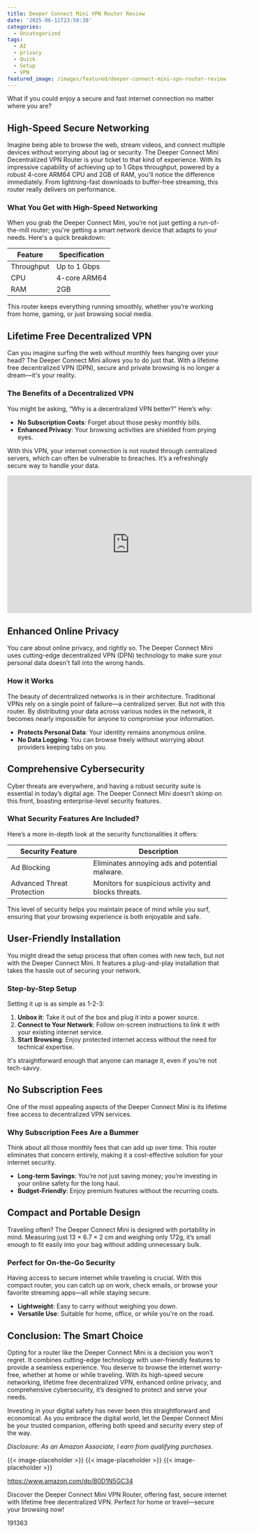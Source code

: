 ```yaml
---
title: Deeper Connect Mini VPN Router Review
date: '2025-06-11T23:50:38'
categories:
  - Uncategorized
tags:
  - AI
  - privacy
  - Quick
  - Setup
  - VPN
featured_image: /images/featured/deeper-connect-mini-vpn-router-review.0&q=80&w=1080
---
```


<p>What if you could enjoy a secure and fast internet connection no matter where you are?</p> <p><a rel="nofollow" target="_blank" title="Deeper Connect Mini Decentralized VPN Router Lifetime Free for Travel Home Enterprise-Level Cybersecurity Wi-Fi Router with Dual Antennas Wi-Fi Adapter" href="https://www.amazon.com/dp/B0D1N5GC34?tag=8118903-20" style='text-decoration: none; box-shadow: none;'></a></p> <p><a rel="nofollow" target="_blank" title="Learn more about the Deeper Connect Mini Decentralized VPN Router Lifetime Free for Travel Home Enterprise-Level Cybersecurity Wi-Fi Router with Dual Antennas Wi-Fi Adapter here." href="https://www.amazon.com/dp/B0D1N5GC34?tag=8118903-20" style='text-decoration: none; box-shadow: none;'></a></p> <h2>High-Speed Secure Networking</h2> <p>Imagine being able to browse the web, stream videos, and connect multiple devices without worrying about lag or security. The Deeper Connect Mini Decentralized VPN Router is your ticket to that kind of experience. With its impressive capability of achieving up to 1 Gbps throughput, powered by a robust 4-core ARM64 CPU and 2GB of RAM, you'll notice the difference immediately. From lightning-fast downloads to buffer-free streaming, this router really delivers on performance.</p> <h3>What You Get with High-Speed Networking</h3> <p>When you grab the Deeper Connect Mini, you’re not just getting a run-of-the-mill router; you're getting a smart network device that adapts to your needs. Here's a quick breakdown:</p> <table> <thead> <tr> <th>Feature</th> <th>Specification</th> </tr> </thead> <tbody> <tr> <td>Throughput</td> <td>Up to 1 Gbps</td> </tr> <tr> <td>CPU</td> <td>4-core ARM64</td> </tr> <tr> <td>RAM</td> <td>2GB</td> </tr> </tbody> </table> <p>This router keeps everything running smoothly, whether you’re working from home, gaming, or just browsing social media.</p> <h2>Lifetime Free Decentralized VPN</h2> <p>Can you imagine surfing the web without monthly fees hanging over your head? The Deeper Connect Mini allows you to do just that. With a lifetime free decentralized VPN (DPN), secure and private browsing is no longer a dream—it's your reality.</p> <h3>The Benefits of a Decentralized VPN</h3> <p>You might be asking, “Why is a decentralized VPN better?” Here’s why:</p> <ul> <li> <strong>No Subscription Costs</strong>: Forget about those pesky monthly bills.</li> <li> <strong>Enhanced Privacy</strong>: Your browsing activities are shielded from prying eyes.</li> </ul> <p>With this VPN, your internet connection is not routed through centralized servers, which can often be vulnerable to breaches. It’s a refreshingly secure way to handle your data.</p> <iframe width="560" height="315" src="https://www.youtube.com/embed/auZGdlhv02A" frameborder="0" allow="accelerometer; autoplay; encrypted-media; gyroscope; picture-in-picture" allowfullscreen></iframe> <br> <p><a rel="nofollow" target="_blank" title="Check out the Deeper Connect Mini Decentralized VPN Router Lifetime Free for Travel Home Enterprise-Level Cybersecurity Wi-Fi Router with Dual Antennas Wi-Fi Adapter here." href="https://www.amazon.com/dp/B0D1N5GC34?tag=8118903-20" style='text-decoration: none; box-shadow: none;'></a></p> </p><p></p><p></p><p></p><p><h2>Enhanced Online Privacy</h2> <p>You care about online privacy, and rightly so. The Deeper Connect Mini uses cutting-edge decentralized VPN (DPN) technology to make sure your personal data doesn't fall into the wrong hands.</p> <h3>How it Works</h3> <p>The beauty of decentralized networks is in their architecture. Traditional VPNs rely on a single point of failure—a centralized server. But not with this router. By distributing your data across various nodes in the network, it becomes nearly impossible for anyone to compromise your information.</p> <ul> <li> <strong>Protects Personal Data</strong>: Your identity remains anonymous online.</li> <li> <strong>No Data Logging</strong>: You can browse freely without worrying about providers keeping tabs on you.</li> </ul> <h2>Comprehensive Cybersecurity</h2> <p>Cyber threats are everywhere, and having a robust security suite is essential in today’s digital age. The Deeper Connect Mini doesn’t skimp on this front, boasting enterprise-level security features.</p> <h3>What Security Features Are Included?</h3> <p>Here’s a more in-depth look at the security functionalities it offers:</p> <table> <thead> <tr> <th>Security Feature</th> <th>Description</th> </tr> </thead> <tbody> <tr> <td>Ad Blocking</td> <td>Eliminates annoying ads and potential malware.</td> </tr> <tr> <td>Advanced Threat Protection</td> <td>Monitors for suspicious activity and blocks threats.</td> </tr> </tbody> </table> <p>This level of security helps you maintain peace of mind while you surf, ensuring that your browsing experience is both enjoyable and safe.</p> <p><a rel="nofollow" target="_blank" title="Deeper Connect Mini Decentralized VPN Router Lifetime Free for Travel Home Enterprise-Level Cybersecurity Wi-Fi Router with Dual Antennas Wi-Fi Adapter" href="https://www.amazon.com/dp/B0D1N5GC34?tag=8118903-20" style='text-decoration: none; box-shadow: none;'></a></p> <h2>User-Friendly Installation</h2> <p>You might dread the setup process that often comes with new tech, but not with the Deeper Connect Mini. It features a plug-and-play installation that takes the hassle out of securing your network.</p> <h3>Step-by-Step Setup</h3> <p>Setting it up is as simple as 1-2-3:</p> <ol> <li> <strong>Unbox it</strong>: Take it out of the box and plug it into a power source.</li> <li> <strong>Connect to Your Network</strong>: Follow on-screen instructions to link it with your existing internet service.</li> <li> <strong>Start Browsing</strong>: Enjoy protected internet access without the need for technical expertise.</li> </ol> <p>It's straightforward enough that anyone can manage it, even if you’re not tech-savvy.</p> <h2>No Subscription Fees</h2> <p>One of the most appealing aspects of the Deeper Connect Mini is its lifetime free access to decentralized VPN services.</p> <h3>Why Subscription Fees Are a Bummer</h3> <p>Think about all those monthly fees that can add up over time. This router eliminates that concern entirely, making it a cost-effective solution for your internet security.</p> <ul> <li> <strong>Long-term Savings</strong>: You’re not just saving money; you’re investing in your online safety for the long haul.</li> <li> <strong>Budget-Friendly</strong>: Enjoy premium features without the recurring costs.</li> </ul> <p><a rel="nofollow" target="_blank" title="Deeper Connect Mini Decentralized VPN Router Lifetime Free for Travel Home Enterprise-Level Cybersecurity Wi-Fi Router with Dual Antennas Wi-Fi Adapter" href="https://www.amazon.com/dp/B0D1N5GC34?tag=8118903-20" style='text-decoration: none; box-shadow: none;'></a></p> <h2>Compact and Portable Design</h2> <p>Traveling often? The Deeper Connect Mini is designed with portability in mind. Measuring just 13 × 6.7 × 2 cm and weighing only 172g, it’s small enough to fit easily into your bag without adding unnecessary bulk.</p> <h3>Perfect for On-the-Go Security</h3> <p>Having access to secure internet while traveling is crucial. With this compact router, you can catch up on work, check emails, or browse your favorite streaming apps—all while staying secure.</p> <ul> <li> <strong>Lightweight</strong>: Easy to carry without weighing you down.</li> <li> <strong>Versatile Use</strong>: Suitable for home, office, or while you're on the road.</li> </ul> <h2>Conclusion: The Smart Choice</h2> <p>Opting for a router like the Deeper Connect Mini is a decision you won't regret. It combines cutting-edge technology with user-friendly features to provide a seamless experience. You deserve to browse the internet worry-free, whether at home or while traveling. With its high-speed secure networking, lifetime free decentralized VPN, enhanced online privacy, and comprehensive cybersecurity, it’s designed to protect and serve your needs.</p> <p>Investing in your digital safety has never been this straightforward and economical. As you embrace the digital world, let the Deeper Connect Mini be your trusted companion, offering both speed and security every step of the way.</p> <p><a rel="nofollow" target="_blank" title="Discover more about the Deeper Connect Mini Decentralized VPN Router Lifetime Free for Travel Home Enterprise-Level Cybersecurity Wi-Fi Router with Dual Antennas Wi-Fi Adapter." href="https://www.amazon.com/dp/B0D1N5GC34?tag=8118903-20" style='text-decoration: none; box-shadow: none;'></a></p> <p><i>Disclosure: As an Amazon Associate, I earn from qualifying purchases.</i></p>
{{< image-placeholder >}}
{{< image-placeholder >}}
{{< image-placeholder >}}




https://www.amazon.com/dp/B0D1N5GC34

Discover the Deeper Connect Mini VPN Router, offering fast, secure internet with lifetime free decentralized VPN. Perfect for home or travel—secure your browsing now!

191363
